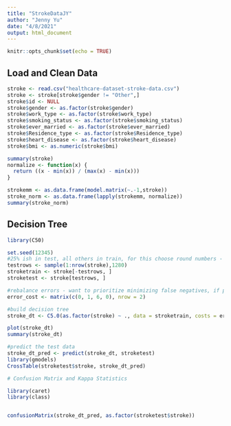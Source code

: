```yaml
---
title: "StrokeDataJY"
author: "Jenny Yu"
date: "4/8/2021"
output: html_document
---
```


```r
knitr::opts_chunk$set(echo = TRUE)
```

## Load and Clean Data
```r
stroke <- read.csv("healthcare-dataset-stroke-data.csv")
stroke <- stroke[stroke$gender != "Other",]
stroke$id <- NULL
stroke$gender <- as.factor(stroke$gender)
stroke$work_type <- as.factor(stroke$work_type)
stroke$smoking_status <- as.factor(stroke$smoking_status)
stroke$ever_married <- as.factor(stroke$ever_married)
stroke$Residence_type <- as.factor(stroke$Residence_type)
stroke$heart_disease <- as.factor(stroke$heart_disease)
stroke$bmi <- as.numeric(stroke$bmi)

summary(stroke)
normalize <- function(x) {
  return ((x - min(x)) / (max(x) - min(x)))
}

strokemm <- as.data.frame(model.matrix(~.-1,stroke))
stroke_norm <- as.data.frame(lapply(strokemm, normalize))
summary(stroke_norm)
```

## Decision Tree
```r
library(C50)

set.seed(12345)
#25% ish in test, all others in train, for this choose round numbers - 1280 random in test, others in train
testrows <- sample(1:nrow(stroke),1280)
stroketrain <- stroke[-testrows, ]
stroketest <- stroke[testrows, ]

#rebalance errors - want to prioritize minimizing false negatives, if people are at risk of stroke we want to know
error_cost <- matrix(c(0, 1, 6, 0), nrow = 2)

#build decision tree
stroke_dt <- C5.0(as.factor(stroke) ~ ., data = stroketrain, costs = error_cost)

plot(stroke_dt)
summary(stroke_dt)

#predict the test data
stroke_dt_pred <- predict(stroke_dt, stroketest)
library(gmodels)
CrossTable(stroketest$stroke, stroke_dt_pred)

# Confusion Matrix and Kappa Statistics

library(caret)
library(class)


confusionMatrix(stroke_dt_pred, as.factor(stroketest$stroke))
```



